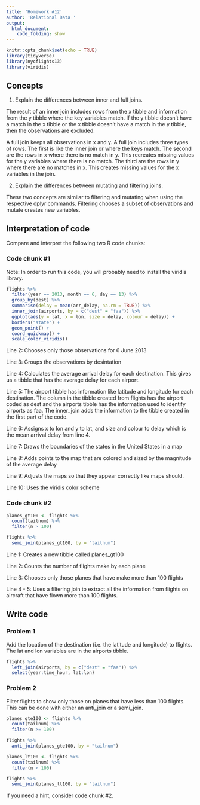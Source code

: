```yaml
---
title: 'Homework #12'
author: 'Relational Data '
output:
  html_document:
    code_folding: show
---
```


```r
knitr::opts_chunk$set(echo = TRUE)
library(tidyverse)
library(nycflights13)
library(viridis)
```

## Concepts  

1.  Explain the differences between inner and full joins.  

The result of an inner join includes rows from the x tibble and information from the y tibble where the key variables match. If the y tibble doesn't have a match in the x tibble or the x tibble doesn't have a match in the y tibble, then the observations are excluded.

A full join keeps all observations in x and y. A full join includes three types of rows. The first is like the inner join or where the keys match. The second are the rows in x where there is no match in y. This recreates missing values for the y variables where there is no match. The third are the rows in y where there are no matches in x. This creates missing values for the x variables in the join.  

2.  Explain the differences between mutating and filtering joins.  

These two concepts are similar to filtering and mutating when using the respective dplyr commands. Filtering chooses a subset of observations and mutate creates new variables.  
    
## Interpretation of code  

Compare and interpret the following two R code chunks: 

### Code chunk #1  

Note: In order to run this code, you will probably need to install the viridis library.  

```r
flights %>%
  filter(year == 2013, month == 6, day == 13) %>%
  group_by(dest) %>%
  summarise(delay = mean(arr_delay, na.rm = TRUE)) %>%
  inner_join(airports, by = c("dest" = "faa")) %>%
  ggplot(aes(y = lat, x = lon, size = delay, colour = delay)) +
  borders("state") +
  geom_point() +
  coord_quickmap() +
  scale_color_viridis()
``` 

Line 2:  Chooses only those observations for 6 June 2013  

Line 3:  Groups the observations by desintation  

Line 4:  Calculates the average arrival delay for each destination. This gives us a tibble that has the average delay for each airport.  

Line 5:  The airport tibble has information like latitude and longitude for each destination. The column in the tibble created from flights has the airport coded as dest and the airports tibble has the information used to identify airports as faa. The inner_join adds the information to the tibble created in the first part of the code.  

Line 6:  Assigns x to lon and y to lat, and size and colour to delay which is the mean arrival delay from line 4.

Line 7:  Draws the boundaries of the states in the United States in a map  

Line 8:  Adds points to the map that are colored and sized by the magnitude of the average delay  

Line 9:  Adjusts the maps so that they appear correctly like maps should.

Line 10:  Uses the viridis color scheme  

### Code chunk #2

```r
planes_gt100 <- flights %>% 
  count(tailnum) %>%
  filter(n > 100)

flights %>%
  semi_join(planes_gt100, by = "tailnum")
```

Line 1:  Creates a new tibble called planes_gt100  

Line 2:  Counts the number of flights make by each plane  

Line 3:  Chooses only those planes that have make more than 100 flights

Line 4 - 5:  Uses a filtering join to extract all the information from flights on aircraft that have flown more than 100 flights.  

## Write code

### Problem 1

Add the location of the destination (i.e. the latitude and longitude) to flights. The lat and lon variables are in the airports tibble.   

```r
flights %>%
  left_join(airports, by = c("dest" = "faa")) %>% 
  select(year:time_hour, lat:lon)
```  

### Problem 2

Filter flights to show only those on planes that have less than 100 flights. This can be done with either an anti_join or a semi_join.  

```r
planes_gte100 <- flights %>% 
  count(tailnum) %>%
  filter(n >= 100)

flights %>%
  anti_join(planes_gte100, by = "tailnum")
```

```r
planes_lt100 <- flights %>% 
  count(tailnum) %>%
  filter(n < 100)

flights %>%
  semi_join(planes_lt100, by = "tailnum")
```  

If you need a hint, consider code chunk #2.  